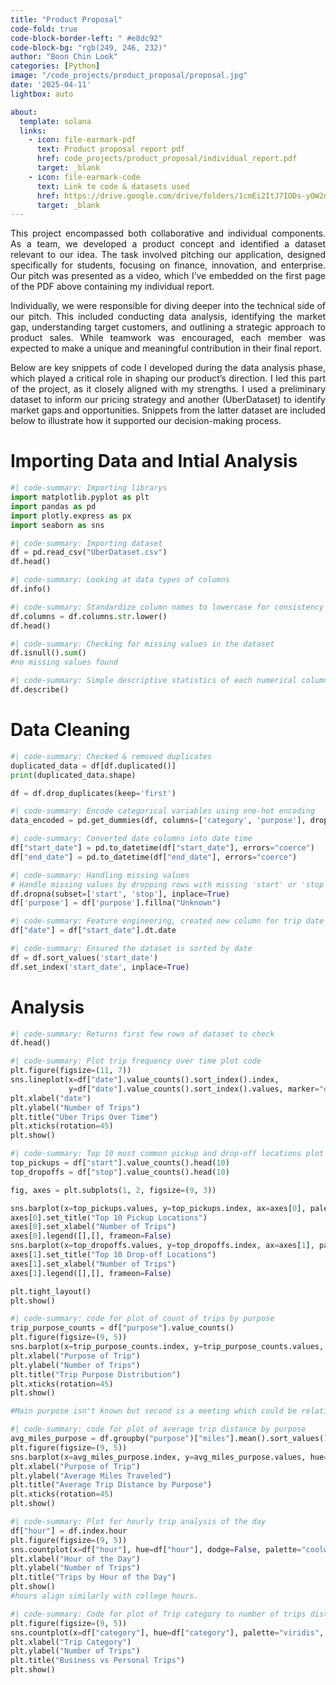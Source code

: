 ```yaml
---
title: "Product Proposal"
code-fold: true
code-block-border-left: " #e8dc92"
code-block-bg: "rgb(249, 246, 232)"
author: "Boon Chin Look"
categories: [Python]
image: "/code_projects/product_proposal/proposal.jpg"
date: '2025-04-11'
lightbox: auto

about:
  template: solana
  links:
    - icon: file-earmark-pdf
      text: Product proposal report pdf
      href: code_projects/product_proposal/individual_report.pdf
      target: _blank
    - icon: file-earmark-code
      text: Link to code & datasets used
      href: https://drive.google.com/drive/folders/1cmEi2ItJ7IODs-yOW2dH6LsIlgldy8sT?usp=sharing
      target: _blank
---
```


::: {style="text-align: justify;"}
This project encompassed both collaborative and individual components. As a team, we developed a product concept and identified a dataset relevant to our idea. The task involved pitching our application, designed specifically for students, focusing on finance, innovation, and enterprise. Our pitch was presented as a video, which I’ve embedded on the first page of the PDF above containing my individual report. 

Individually, we were responsible for diving deeper into the technical side of our pitch. This included conducting data analysis, identifying the market gap, understanding target customers, and outlining a strategic approach to product sales. While teamwork was encouraged, each member was expected to make a unique and meaningful contribution in their final report.

Below are key snippets of code I developed during the data analysis phase, which played a critical role in shaping our product’s direction. I led this part of the project, as it closely aligned with my strengths. I used a preliminary dataset to inform our pricing strategy and another (UberDataset) to identify market gaps and opportunities. Snippets from the latter dataset are included below to illustrate how it supported our decision-making process.
::: 

# Importing Data and Intial Analysis
```python
#| code-summary: Importing librarys
import matplotlib.pyplot as plt
import pandas as pd
import plotly.express as px
import seaborn as sns
```

```python
#| code-summary: Importing dataset 
df = pd.read_csv("UberDataset.csv")
df.head()
```

```python
#| code-summary: Looking at data types of columns
df.info()
```

```python
#| code-summary: Standardize column names to lowercase for consistency
df.columns = df.columns.str.lower()
df.head()
```

```python
#| code-summary: Checking for missing values in the dataset
df.isnull().sum()
#no missing values found
```

```python
#| code-summary: Simple descriptive statistics of each numerical column
df.describe()
```

# Data Cleaning
```python
#| code-summary: Checked & removed duplicates
duplicated_data = df[df.duplicated()]
print(duplicated_data.shape)

df = df.drop_duplicates(keep='first')
```

```python
#| code-summary: Encode categorical variables using one-hot encoding
data_encoded = pd.get_dummies(df, columns=['category', 'purpose'], drop_first=True)
```

```python
#| code-summary: Converted date columns into date time
df["start_date"] = pd.to_datetime(df["start_date"], errors="coerce")
df["end_date"] = pd.to_datetime(df["end_date"], errors="coerce")
```

```python
#| code-summary: Handling missing values
# Handle missing values by dropping rows with missing 'start' or 'stop' and filling 'purpose' with 'unknown'
df.dropna(subset=['start', 'stop'], inplace=True)
df['purpose'] = df['purpose'].fillna("Unknown") 
```


```python
#| code-summary: Feature engineering, created new column for trip date
df["date"] = df["start_date"].dt.date
```

```python
#| code-summary: Ensured the dataset is sorted by date
df = df.sort_values('start_date')
df.set_index('start_date', inplace=True)
```

# Analysis

```python
#| code-summary: Returns first few rows of dataset to check
df.head()
```

```python
#| code-summary: Plot trip frequency over time plot code
plt.figure(figsize=(11, 7))
sns.lineplot(x=df["date"].value_counts().sort_index().index,
             y=df["date"].value_counts().sort_index().values, marker="o")
plt.xlabel("date")
plt.ylabel("Number of Trips")
plt.title("Uber Trips Over Time")
plt.xticks(rotation=45)
plt.show()
```

```python
#| code-summary: Top 10 most common pickup and drop-off locations plot code
top_pickups = df["start"].value_counts().head(10)
top_dropoffs = df["stop"].value_counts().head(10)

fig, axes = plt.subplots(1, 2, figsize=(9, 3))

sns.barplot(x=top_pickups.values, y=top_pickups.index, ax=axes[0], palette="Blues_r", hue=top_pickups.index, dodge=False)  
axes[0].set_title("Top 10 Pickup Locations")
axes[0].set_xlabel("Number of Trips")
axes[0].legend([],[], frameon=False)  
sns.barplot(x=top_dropoffs.values, y=top_dropoffs.index, ax=axes[1], palette="Greens_r", hue=top_dropoffs.index, dodge=False)
axes[1].set_title("Top 10 Drop-off Locations")
axes[1].set_xlabel("Number of Trips")
axes[1].legend([],[], frameon=False) 

plt.tight_layout()
plt.show()
```

```python
#| code-summary: code for plot of count of trips by purpose 
trip_purpose_counts = df["purpose"].value_counts()
plt.figure(figsize=(9, 5))
sns.barplot(x=trip_purpose_counts.index, y=trip_purpose_counts.values, hue=trip_purpose_counts.index, palette="Oranges", legend=False) 
plt.xlabel("Purpose of Trip")
plt.ylabel("Number of Trips")
plt.title("Trip Purpose Distribution")
plt.xticks(rotation=45)
plt.show()

#Main purpose isn't known but second is a meeting which could be relative to commuting with commuting having little, below we see it has the highest average distance by purpose, which backs up our product in relation a student carpooling application which would aid in their commute.
```

```python
#| code-summary: code for plot of average trip distance by purpose
avg_miles_purpose = df.groupby("purpose")["miles"].mean().sort_values()
plt.figure(figsize=(9, 5))
sns.barplot(x=avg_miles_purpose.index, y=avg_miles_purpose.values, hue=avg_miles_purpose.index, dodge=False, palette="Blues", legend=False)  
plt.xlabel("Purpose of Trip")
plt.ylabel("Average Miles Traveled")
plt.title("Average Trip Distance by Purpose")
plt.xticks(rotation=45)
plt.show()
```

```python
#| code-summary: Plot for hourly trip analysis of the day
df["hour"] = df.index.hour
plt.figure(figsize=(9, 5))
sns.countplot(x=df["hour"], hue=df["hour"], dodge=False, palette="coolwarm", legend=False) 
plt.xlabel("Hour of the Day")
plt.ylabel("Number of Trips")
plt.title("Trips by Hour of the Day")
plt.show()
#hours align similarly with college hours.
```

```python
#| code-summary: Code for plot of Trip category to number of trips distribution
plt.figure(figsize=(9, 5))
sns.countplot(x=df["category"], hue=df["category"], palette="viridis", legend=False)
plt.xlabel("Trip Category")
plt.ylabel("Number of Trips")
plt.title("Business vs Personal Trips")
plt.show()
```